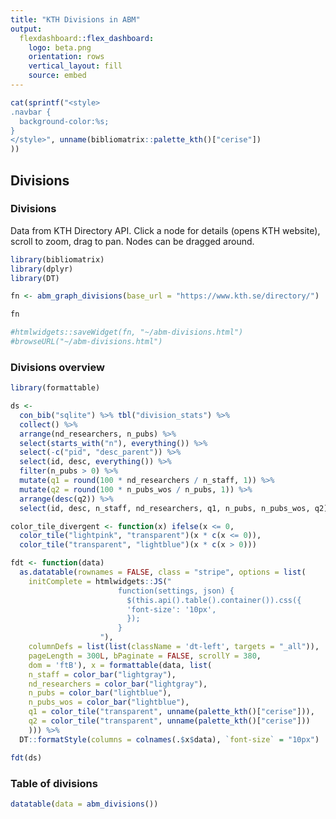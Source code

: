 ```yaml
---
title: "KTH Divisions in ABM"
output: 
  flexdashboard::flex_dashboard:
    logo: beta.png
    orientation: rows
    vertical_layout: fill
    source: embed
---
```


```r
cat(sprintf("<style>                     
.navbar {
  background-color:%s;
}
</style>", unname(bibliomatrix::palette_kth()["cerise"])
))                  

```

Divisions {.tabset .tabset-fade}
-------------------------------------

### Divisions

Data from KTH Directory API. Click a node for details (opens KTH website), scroll to zoom, drag to pan. Nodes can be dragged around.

```r

library(bibliomatrix)
library(dplyr)
library(DT)

fn <- abm_graph_divisions(base_url = "https://www.kth.se/directory/") 

fn

#htmlwidgets::saveWidget(fn, "~/abm-divisions.html")
#browseURL("~/abm-divisions.html")

```

### Divisions overview

```r
library(formattable)

ds <- 
  con_bib("sqlite") %>% tbl("division_stats") %>% 
  collect() %>% 
  arrange(nd_researchers, n_pubs) %>% 
  select(starts_with("n"), everything()) %>%
  select(-c("pid", "desc_parent")) %>%
  select(id, desc, everything()) %>%
  filter(n_pubs > 0) %>%
  mutate(q1 = round(100 * nd_researchers / n_staff, 1)) %>%
  mutate(q2 = round(100 * n_pubs_wos / n_pubs, 1)) %>%
  arrange(desc(q2)) %>%
  select(id, desc, n_staff, nd_researchers, q1, n_pubs, n_pubs_wos, q2)

color_tile_divergent <- function(x) ifelse(x <= 0, 
  color_tile("lightpink", "transparent")(x * c(x <= 0)),
  color_tile("transparent", "lightblue")(x * c(x > 0)))

fdt <- function(data)
  as.datatable(rownames = FALSE, class = "stripe", options = list(
    initComplete = htmlwidgets::JS("
                        function(settings, json) {
                          $(this.api().table().container()).css({
                          'font-size': '10px',
                          });
                        }
                    "),
    columnDefs = list(list(className = 'dt-left', targets = "_all")),
    pageLength = 300L, bPaginate = FALSE, scrollY = 380,
    dom = 'ftB'), x = formattable(data, list(
    n_staff = color_bar("lightgray"),
    nd_researchers = color_bar("lightgray"),
    n_pubs = color_bar("lightblue"),
    n_pubs_wos = color_bar("lightblue"),
    q1 = color_tile("transparent", unname(palette_kth()["cerise"])),
    q2 = color_tile("transparent", unname(palette_kth()["cerise"]))
    ))) %>% 
  DT::formatStyle(columns = colnames(.$x$data), `font-size` = "10px")

fdt(ds)
```

### Table of divisions

```r

datatable(data = abm_divisions())
```

